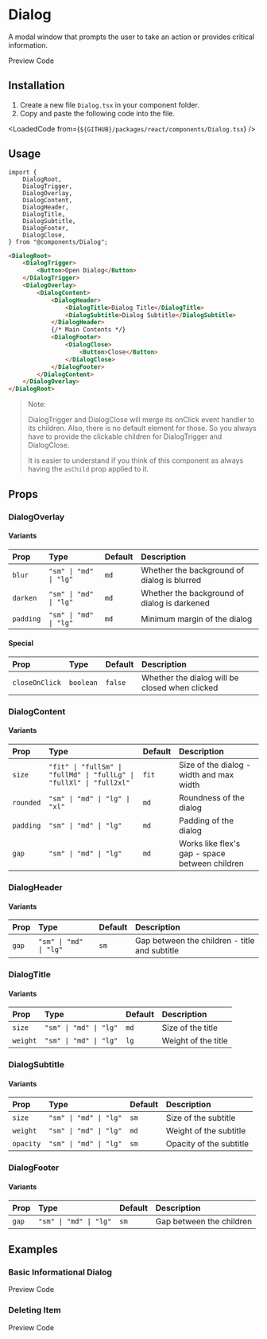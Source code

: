 
# Dialog
A modal window that prompts the user to take an action or provides critical information.

<TabProvider defaultName="preview">
    <TabList>
        <TabTrigger name="preview">Preview</TabTrigger>
        <TabTrigger name="code">Code</TabTrigger>
    </TabList>
    <TabContent name="preview">
        <Story layout="centered">
            <DialogDemo />
        </Story>
    </TabContent>
    <TabContent name="code">
        <LoadedCode from={`${GITHUB}/packages/react/src/docs/components/DialogBlocks/Preview.tsx`} />
    </TabContent>
</TabProvider>

## Installation

1. Create a new file `Dialog.tsx` in your component folder.
2. Copy and paste the following code into the file.

<LoadedCode from={`${GITHUB}/packages/react/components/Dialog.tsx`} />

## Usage

```tsx
import {
    DialogRoot,
    DialogTrigger,
    DialogOverlay,
    DialogContent,
    DialogHeader,
    DialogTitle,
    DialogSubtitle,
    DialogFooter,
    DialogClose,
} from "@components/Dialog";
```

```html
<DialogRoot>
    <DialogTrigger>
        <Button>Open Dialog</Button>
    </DialogTrigger>
    <DialogOverlay>
        <DialogContent>
            <DialogHeader>
                <DialogTitle>Dialog Title</DialogTitle>
                <DialogSubtitle>Dialog Subtitle</DialogSubtitle>
            </DialogHeader>
            {/* Main Contents */}
            <DialogFooter>
                <DialogClose>
                    <Button>Close</Button>
                </DialogClose>
            </DialogFooter>
        </DialogContent>
    </DialogOverlay>
</DialogRoot>
```

> Note:
>   
> DialogTrigger and DialogClose will merge its onClick event handler to its children.
> Also, there is no default element for those.
> So you always have to provide the clickable children for DialogTrigger and DialogClose.
>
> It is easier to understand if you think of this component as always having the `asChild` prop applied to it.

## Props

### DialogOverlay

#### Variants

| Prop | Type | Default | Description |
| :--- | :--- | :------ | :---------- |
| `blur` | `"sm" \| "md" \| "lg"` | `md` | Whether the background of dialog is blurred |
| `darken` | `"sm" \| "md" \| "lg"` | `md` | Whether the background of dialog is darkened |
| `padding` | `"sm" \| "md" \| "lg"` | `md` | Minimum margin of the dialog |

#### Special

| Prop | Type | Default | Description |
| :--- | :--- | :------ | :---------- |
| `closeOnClick` | `boolean` | `false` | Whether the dialog will be closed when clicked |

### DialogContent

#### Variants

| Prop | Type | Default | Description |
| :--- | :--- | :------ | :---------- |
| `size` | `"fit" \| "fullSm" \| "fullMd" \| "fullLg" \| "fullXl" \| "full2xl"` | `fit` | Size of the dialog - width and max width |
| `rounded` | `"sm" \| "md" \| "lg" \| "xl"` | `md` | Roundness of the dialog |
| `padding` | `"sm" \| "md" \| "lg"` | `md` | Padding of the dialog |
| `gap` | `"sm" \| "md" \| "lg"` | `md` | Works like flex's gap - space between children |

### DialogHeader

#### Variants

| Prop | Type | Default | Description |
| :--- | :--- | :------ | :---------- |
| `gap` | `"sm" \| "md" \| "lg"` | `sm` | Gap between the children - title and subtitle |

### DialogTitle

#### Variants

| Prop | Type | Default | Description |
| :--- | :--- | :------ | :---------- |
| `size` | `"sm" \| "md" \| "lg"` | `md` | Size of the title |
| `weight` | `"sm" \| "md" \| "lg"` | `lg` | Weight of the title |

### DialogSubtitle

#### Variants

| Prop | Type | Default | Description |
| :--- | :--- | :------ | :---------- |
| `size` | `"sm" \| "md" \| "lg"` | `sm` | Size of the subtitle |
| `weight` | `"sm" \| "md" \| "lg"` | `md` | Weight of the subtitle |
| `opacity` | `"sm" \| "md" \| "lg"` | `sm` | Opacity of the subtitle |

### DialogFooter

#### Variants

| Prop | Type | Default | Description |
| :--- | :--- | :------ | :---------- |
| `gap` | `"sm" \| "md" \| "lg"` | `sm` | Gap between the children |

## Examples

### Basic Informational Dialog

<TabProvider defaultName="preview">
    <TabList>
        <TabTrigger name="preview">Preview</TabTrigger>
        <TabTrigger name="code">Code</TabTrigger>
    </TabList>
    <TabContent name="preview">
        <Story layout="centered">
            <Examples.BasicInformationalDialog />
        </Story>
    </TabContent>
    <TabContent name="code">
        <LoadedCode from={`${GITHUB}/packages/react/src/docs/components/DialogBlocks/Examples/BasicInformationalDialog.tsx`} />
    </TabContent>
</TabProvider>

### Deleting Item

<TabProvider defaultName="preview">
    <TabList>
        <TabTrigger name="preview">Preview</TabTrigger>
        <TabTrigger name="code">Code</TabTrigger>
    </TabList>
    <TabContent name="preview">
        <Story layout="centered">
            <Examples.DeletingItem />
        </Story>
    </TabContent>
    <TabContent name="code">
        <LoadedCode from={`${GITHUB}/packages/react/src/docs/components/DialogBlocks/Examples/DeletingItem.tsx`} />
    </TabContent>
</TabProvider>

